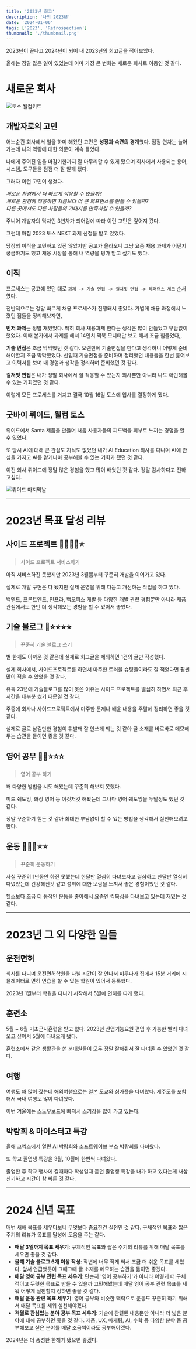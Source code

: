 ```yaml
---
title: '2023년 회고'
description: '나의 2023년'
date: '2024-01-06'
tags: ['2023', 'Retrospection']
thumbnail: './thumbnail.png'
---
```


2023년이 끝나고 2024년이 되어 내 2023년의 회고글을 적어보았다.

올해는 정말 많은 일이 있었는데 아마 가장 큰 변화는 새로운 회사로 이동인 것 같다.

# 새로운 회사

![토스 웰컴키트](./welcome-toss.png)

## 개발자로의 고민

어느순간 회사에서 일을 하며 해왔던 고민은 **성장과 숙련의 경계**였다. 점점 연차는 늘어가는데 나의 역량에 대한 의문이 계속 들었다.

나에게 주어진 일을 마감기한까지 잘 마무리할 수 있게 됐으며 회사에서 사용되는 용어, 시스템, 도구들을 점점 더 잘 알게 됐다.

그러자 이런 고민이 생겼다.

_새로운 환경에서 더 빠르게 적응할 수 있을까?_  
_새로운 환경에 적응하면 지금보다 더 큰 퍼포먼스를 만들 수 있을까?_  
_다른 곳에서도 다른 사람들의 기대치를 만족시킬 수 있을까?_

주니어 개발자의 막차인 3년차가 되어감에 따라 이런 고민은 깊어져 갔다.

그런데 마침 2023 토스 NEXT 과제 신청을 받고 있었다.

당장의 이직을 고민하고 있진 않았지만 공고가 올라오니 그냥 요즘 채용 과제가 어떤지 궁금하기도 했고 채용 시장을 통해 내 역량을 평가 받고 싶기도 했다.

## 이직

프로세스는 공고에 있던 대로 `과제 -> 기술 면접 -> 컬쳐핏 면접 -> 레퍼런스 체크` 순서였다.

전반적으로는 정말 빠르게 채용 프로세스가 진행돼서 좋았다. 가볍게 채용 과정에서 느꼈던 점들을 정리해보자면,

**먼저 과제**는 정말 재밌었다. 딱히 회사 채용과제 한다는 생각은 많이 안들었고 부담없이 했었다.
이때 본가에서 과제를 해서 14인치 맥북 모니터만 보고 해서 조금 힘들었다,,

**기술 면접**은 조금 막막했던 것 같다. 오랜만에 기술면접을 한다고 생각하니 어떻게 준비해야할지 조금 막막했었다.
신입때 기술면접을 준비하며 정리했던 내용들을 한번 훑어보고 이력서를 보며 내 경험과 생각을 정리하며 준비했던 것 같다.

**컬쳐핏 면접**은 내가 정말 회사에서 잘 적응할 수 있는지 회사뿐만 아니라 나도 확인해볼 수 있는 기회였던 것 같다.

이렇게 모든 프로세스를 거치고 결국 10월 16일 토스에 입사를 결정하게 됐다.

## 굿바이 뤼이드, 웰컴 토스

뤼이드에서 Santa 제품을 만들며 처음 사용자들의 피드백을 피부로 느끼는 경험을 할 수 있었다.

또 당시 AI에 대해 큰 관심도 지식도 없었던 내가 AI Education 회사를 다니며 AI에 관심을 가지고 AI를 얕게나마 공부해볼 수 있는 기회가 됐던 것 같다.

이전 회사 뤼이드에 정말 많은 경험을 했고 많이 배웠던 것 같다. 정말 감사하다고 전하고싶다.

![뤼이드 마지막날](./goodbye-riiid-1.png)

---

# 2023년 목표 달성 리뷰

## 사이드 프로젝트 🌟🌟️🌟️🌟️⭐️️

> 사이드 프로젝트 서비스하기

아직 서비스하진 못했지만 2023년 3월쯤부터 꾸준히 개발을 이어가고 있다.

실제로 개발 구현은 다 됐지만 실제 운영을 위해 다듬고 개선하는 작업을 하고 있다.

백엔드, 프론트엔드, 인프라, 백오피스 개발 등 다양한 개발 관련 경험뿐만 아니라 제품 관점에서도 한번 더 생각해보는 경험을 할 수 있어서 좋았다.

## 기술 블로그 ️🌟️⭐⭐⭐⭐

> 꾸준히 기술 블로그 쓰기

별 한개도 아까운 것 같은데 실제로 회고글을 제외하면 1건의 글만 작성했다.

실제 회사에서, 사이드프로젝트를 하면서 마주한 트러블 슈팅들이라도 잘 적었다면 훨씬 많이 적을 수 있었을 것 같다.

유독 23년에 기술블로그를 많이 못쓴 이유는 사이드 프로젝트를 열심히 하면서 퇴근 후 시간을 대부분 썼기 때문일 것 같다.

주중에 회사나 사이드프로젝트에서 마주한 문제나 배운 내용을 주말에 정리하면 좋을 것 같다.

실제로 글로 남길만한 경험이 휘발돼 잘 안쓰게 되는 것 같아 글 소재를 바로바로 메모해 두는 습관을 들이면 좋을 것 같다.

## 영어 공부 🌟️🌟️⭐⭐⭐

> 영어 공부 하기

꽤 다양한 방법을 시도 해봤는데 꾸준히 해보지 못했다.

미드 쉐도잉, 화상 영어 등 이것저것 해봤는데 그나마 영어 쉐도잉을 두달정도 했던 것 같다.

정말 꾸준하기 힘든 것 같아 최대한 부담없이 할 수 있는 방법을 생각해서 실천해보려고 한다.

## 운동 🌟️🌟️🌟️⭐⭐

> 꾸준히 운동하기

사실 꾸준히 1년동안 하진 못했는데 한달만 열심히 다녀보자고 결심하고 한달만 열심히 다녔었는데 건강해진것 같고 성취에 대한 보람을 느껴서 좋은 경험이었던 것 같다.

헬스보다 조금 더 동적인 운동을 좋아해서 요즘엔 킥복싱을 다녀보고 있는데 재밌는 것 같다.

---

# 2023년 그 외 다양한 일들

## 운전면허

회사를 다니며 운전면허학원을 다닐 시간이 잘 안나서 미루다가 집에서 15분 거리에 시뮬레이터로 면허 연습을 할 수 있는 학원이 있어서 등록했다.

2023년 1월부터 학원을 다니기 시작해서 5월에 면허를 따게 됐다.

## 훈련소

5월 ~ 6월 기초군사훈련을 받고 왔다. 2023년 산업기능요원 편입 후 가능한 빨리 다녀오고 싶어서 5월에 다녀오게 됐다.

훈련소에서 같은 생활관을 쓴 분대원들이 모두 정말 잘해줘서 잘 다녀올 수 있었던 것 같다.

## 여행

여행도 꽤 많이 갔는데 해외여행으로는 일본 도쿄와 싱가폴을 다녀왔다. 제주도를 포함해서 국내 여행도 많이 다녀왔다.

이번 겨울에는 스노우보드에 빠져서 스키장을 많이 가고 있는다.

## 박람회 & 마이스터고 특강

올해 코엑스에서 열린 AI 박람회와 소프트웨이브 부스 박람회를 다녀왔다.

또 학교 졸업생 특강을 3월, 10월에 한번씩 다녀왔다.

졸업한 후 학교 행사에 갈때마다 학생일때 듣던 졸업생 특강을 내가 하고 있다는게 새삼 신기하고 시간이 참 빠른 것 같다.

---

# 2024 신년 목표

매번 새해 목표를 세우다보니 무엇보다 중요한건 실천인 것 같다. 구체적인 목표와 짧은 주기의 리뷰가 목표를 달성에 도움을 주는 같다.

- **매달 3일까지 목표 세우기**: 구체적인 목표와 짧은 주기의 리뷰를 위해 매달 목표를 세우면 좋을 것 같다.
- **올해 기술 블로그 6개 이상 작성**: 작년에 너무 적게 써서 조금 더 쉬운 목표를 세웠다. 앞서 언급했듯이 그때그때 글 소재를 메모하는 습관을 듦이면 좋겠다.
- **매달 영어 공부 관련 목표 세우기**: 단순히 '영어 공부하기'가 아니라 어떻게 더 구체적이고 뚜렷한 목표로 만들 수 있을까 고민해봤는데 매달 영어 공부 관련 목표를 세워 어떻게 실천할지 정하면 좋을 것 같다.
- **매달 운동 관련 목표 세우기**: 영어 공부와 비슷한 맥락으로 운동도 꾸준히 하기 위해서 매달 목표를 세워 실천해야겠다.
- **격월로 관심있는 분야 공부 목표 세우기**: 기술에 관련된 내용뿐만 아니라 더 넓은 분야에 대해 공부하면 좋을 것 같다. 제품, UX, 마케팅, AI, 수학 등 다양한 분야 중 공부해보고 싶은 분야를 매달 조금씩이라도 공부해야겠다.

2024년은 더 풍성한 한해가 됐으면 좋겠다.
